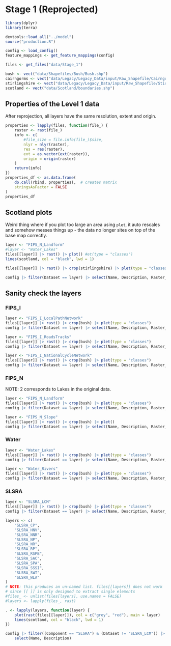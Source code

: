 # Stage 1 (Reprojected)

```r
library(dplyr)
library(terra)

devtools::load_all("../model")
source("production.R")

config <- load_config()
feature_mappings <- get_feature_mappings(config)

files <- get_files("data/Stage_1")

bush <- vect("data/Shapefiles/Bush/Bush.shp")
cairngorms <- vect("data/Legacy/Legacy_Data/input/Raw_Shapefile/CairngormNP/CairngormNP.shp")
stirlingshire <- vect("data/Legacy/Legacy_Data/input/Raw_Shapefile/Stirlingshire/Stirlingshire.shp")
scotland <- vect("data/Scotland/boundaries.shp")
```

## Properties of the Level 1 data

After reprojection, all layers have the same resolution, extent and origin.

```r
properties <- lapply(files, function(file_) {
    raster <- rast(file_)
    info <- c(
        #file_size = file.info(file_)$size,
        nlyr = nlyr(raster),
        res = res(raster),
        ext = as.vector(ext(raster)),
        origin = origin(raster)
    )
    return(info)
})
properties_df <- as.data.frame(
    do.call(rbind, properties),  # creates matrix
    stringsAsFactor = FALSE
)
properties_df
```

## Scotland plots

Weird thing where if you plot too large an area using `plet`, it auto rescales and somehow messes things up - the data no longer sites on top of the base map correctly.

```r
layer <- "FIPS_N_Landform"
#layer <- "Water_Lakes"
files[[layer]] |> rast() |> plot() #et(type = "classes")
lines(scotland, col = "black", lwd = 1)

files[[layer]] |> rast() |> crop(stirlingshire) |> plet(type = "classes")

config |> filter(Dataset == layer) |> select(Name, Description, Raster_Val)
```

## Sanity check the layers


### FIPS_I

```r
layer <- "FIPS_I_LocalPathNetwork"
files[[layer]] |> rast() |> crop(bush) |> plet(type = "classes")
config |> filter(Dataset == layer) |> select(Name, Description, Raster_Val)
```

```r
layer <- "FIPS_I_RoadsTracks"
files[[layer]] |> rast() |> crop(bush) |> plet(type = "classes")
config |> filter(Dataset == layer) |> select(Name, Description, Raster_Val)
```

```r
layer <- "FIPS_I_NationalCycleNetwork"
files[[layer]] |> rast() |> crop(bush) |> plet(type = "classes")
config |> filter(Dataset == layer) |> select(Name, Description, Raster_Val)
```

### FIPS_N

NOTE: 2 corresponds to Lakes in the original data.

```r
layer <- "FIPS_N_Landform"
files[[layer]] |> rast() |> crop(bush) |> plet(type = "classes")
config |> filter(Dataset == layer) |> select(Name, Description, Raster_Val)
```

```r
layer <- "FIPS_N_Slope"
files[[layer]] |> rast() |> crop(bush) |> plet()
config |> filter(Dataset == layer) |> select(Name, Description, Raster_Val)
```

### Water

```r
layer <- "Water_Lakes"
files[[layer]] |> rast() |> crop(bush) |> plet(type = "classes")
config |> filter(Dataset == layer) |> select(Name, Description, Raster_Val)
```

```r
layer <- "Water_Rivers"
files[[layer]] |> rast() |> crop(bush) |> plet(type = "classes")
config |> filter(Dataset == layer) |> select(Name, Description, Raster_Val)
```

### SLSRA

```r
layer <- "SLSRA_LCM"
files[[layer]] |> rast() |> crop(bush) |> plet(type = "classes")
config |> filter(Dataset == layer) |> select(Name, Description, Raster_Val)
```

```r
layers <- c(
    "SLSRA_CP",
    "SLSRA_HNV",
    "SLSRA_NNR",
    "SLSRA_NP",
    "SLSRA_NR",
    "SLSRA_RP",
    "SLSRA_RSPB",
    "SLSRA_SAC",
    "SLSRA_SPA",
    "SLSRA_SSSI",
    "SLSRA_SWT",
    "SLSRA_WLA"
)
# NOTE: this produces an un-named list. files[[layers]] does not work
# since [[ ]] is only designed to extract single elements
#files_ <- unlist(files[layers], use.names = FALSE)
#layers <- lapply(files_, rast)

. <- lapply(layers, function(layer) {
    plot(rast(files[[layer]]), col = c("grey", "red"), main = layer)
    lines(scotland, col = "black", lwd = 1)
})

config |> filter((Component == "SLSRA") & (Dataset != "SLSRA_LCM")) |> 
    select(Name, Description)
```
